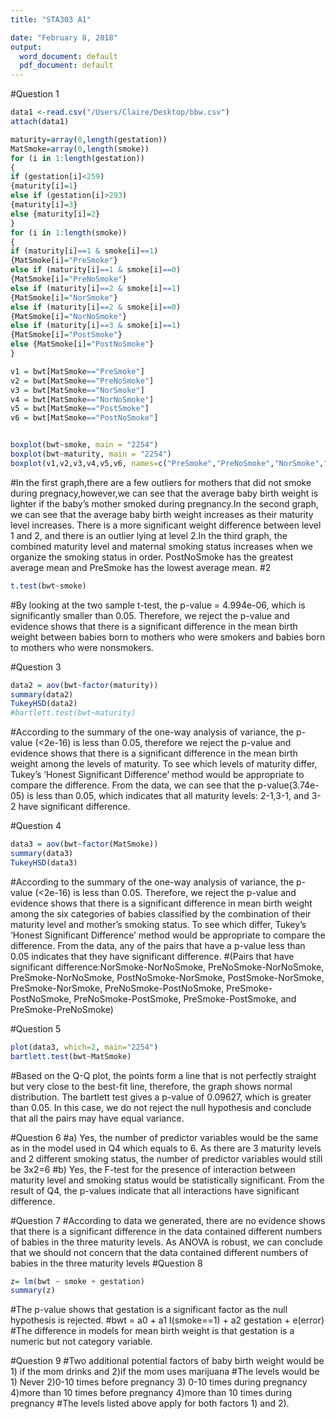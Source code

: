 ```yaml
---
title: "STA303 A1"

date: "February 8, 2018"
output:
  word_document: default
  pdf_document: default
---
```


#Question 1
```r
data1 <-read.csv("/Users/Claire/Desktop/bbw.csv")
attach(data1)

maturity=array(0,length(gestation))
MatSmoke=array(0,length(smoke))
for (i in 1:length(gestation))
{
if (gestation[i]<259)
{maturity[i]=1}
else if (gestation[i]>293)
{maturity[i]=3}
else {maturity[i]=2}
}
for (i in 1:length(smoke))
{
if (maturity[i]==1 & smoke[i]==1)
{MatSmoke[i]="PreSmoke"}
else if (maturity[i]==1 & smoke[i]==0)
{MatSmoke[i]="PreNoSmoke"}
else if (maturity[i]==2 & smoke[i]==1)
{MatSmoke[i]="NorSmoke"}
else if (maturity[i]==2 & smoke[i]==0)
{MatSmoke[i]="NorNoSmoke"}
else if (maturity[i]==3 & smoke[i]==1)
{MatSmoke[i]="PostSmoke"}
else {MatSmoke[i]="PostNoSmoke"}
}

v1 = bwt[MatSmoke=="PreSmoke"]
v2 = bwt[MatSmoke=="PreNoSmoke"]
v3 = bwt[MatSmoke=="NorSmoke"]
v4 = bwt[MatSmoke=="NorNoSmoke"]
v5 = bwt[MatSmoke=="PostSmoke"]
v6 = bwt[MatSmoke=="PostNoSmoke"]


boxplot(bwt~smoke, main = "2254")
boxplot(bwt~maturity, main = "2254")
boxplot(v1,v2,v3,v4,v5,v6, names=c("PreSmoke","PreNoSmoke","NorSmoke","NorNoSmoke","PostSmoke","PostNoSmoke"),main = "2254")
```
#In the first graph,there are a few outliers for mothers that did not smoke during pregnacy,however,we can see that the average baby birth weight is lighter if the baby's mother smoked during pregnancy.In the second graph, we can see that the average baby birth weight increases as their maturity level increases. There is a more significant weight difference between level 1 and 2, and there is an outlier lying at level 2.In the third graph, the combined maturity level and maternal smoking status increases when we organize the smoking status in order. PostNoSmoke has the greatest average mean and PreSmoke has the lowest average mean.
#2
```r
t.test(bwt~smoke)
```

#By looking at the two sample t-test, the p-value = 4.994e-06, which is significantly smaller than 0.05. Therefore, we reject the p-value and evidence shows that there is a significant difference in the mean birth weight between babies born to mothers who were smokers and babies born to mothers who were nonsmokers.

#Question 3
```r
data2 = aov(bwt~factor(maturity))
summary(data2)
TukeyHSD(data2)
#bartlett.test(bwt~maturity)
```
#According to the summary of the one-way analysis of variance, the p-value (<2e-16) is less than 0.05, therefore we reject the p-value and evidence shows that there is a significant difference in the mean birth weight among the levels of maturity. To see which levels of maturity differ,  Tukey's ‘Honest Significant Difference’ method would be appropriate to compare the difference. From the data, we can see that the p-value(3.74e-05) is less than 0.05, which indicates that all maturity levels: 2-1,3-1, and 3-2 have significant difference. 

#Question 4
```r
data3 = aov(bwt~factor(MatSmoke))
summary(data3)
TukeyHSD(data3)
```
#According to the summary of the one-way analysis of variance, the p-value (<2e-16) is less than 0.05. Therefore, we reject the p-value and evidence shows that there is a significant difference in mean birth weight among the six categories of babies classified by the combination of their maturity level and mother's smoking status. To see which differ, Tukey's ‘Honest Significant Difference’ method would be appropriate to compare the difference. From the data, any of the pairs that have a p-value less than 0.05 indicates that they have significant difference. 
#(Pairs that have significant difference:NorSmoke-NorNoSmoke, PreNoSmoke-NorNoSmoke, PreSmoke-NorNoSmoke, PostNoSmoke-NorSmoke, PostSmoke-NorSmoke, PreSmoke-NorSmoke, PreNoSmoke-PostNoSmoke, PreSmoke-PostNoSmoke, PreNoSmoke-PostSmoke, PreSmoke-PostSmoke, and PreSmoke-PreNoSmoke)

#Question 5
```r
plot(data3, which=2, main="2254")
bartlett.test(bwt~MatSmoke)
```
#Based on the Q-Q plot, the points form a line that is not perfectly straight but very close to the best-fit line, therefore, the graph shows normal distribution. The bartlett test gives a p-value of 0.09627, which is greater than 0.05. In this case, we do not reject the null hypothesis and conclude that all the pairs may have equal variance.


#Question 6
#a) Yes, the number of predictor variables would be the same as in the model used in Q4 which equals to 6. As there are 3 maturity levels and 2 different smoking status, the number of predictor variables would still be 3x2=6
#b) Yes, the F-test for the presence of interaction between maturity level and smoking status would be statistically significant. From the result of Q4, the p-values indicate that all interactions have significant difference.

#Question 7
#According to data we generated, there are no evidence shows that there is a significant difference in the data contained different numbers of babies in the three maturity levels. As ANOVA is robust, we can conclude that we should not concern that the data contained different numbers of babies in the three maturity levels
#Question 8
```r
z= lm(bwt ~ smoke + gestation)
summary(z)
```
#The p-value shows that gestation is a significant factor as the null hypothesis is rejected. 
#bwt = a0 + a1 I(smoke==1) + a2 gestation + e(error)
#The difference in models for mean birth weight is that gestation is a numeric but not category variable.

#Question 9
#Two additional potential factors of baby birth weight would be 1) if the mom drinks and 2)if the mom uses marijuana
#The levels would be 1) Never 2)0-10 times before pregnancy 3) 0-10 times during pregnancy 4)more than 10 times before pregnancy 4)more than 10 times during pregnancy
#The levels listed above apply for both factors 1) and 2).
